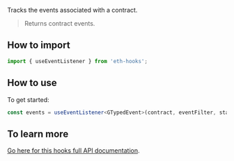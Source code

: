 Tracks the events associated with a contract.

> Returns contract events.

## How to import

```typescript
import { useEventListener } from 'eth-hooks';
```

## How to use

To get started:

```typescript
const events = useEventListener<GTypedEvent>(contract, eventFilter, startBlock, toBlock?, options?): THookResult<GTypedEvent[]>
```

## To learn more

[Go here for this hooks full API documentation](../../api/modules/Hooks#useeventlistener).
